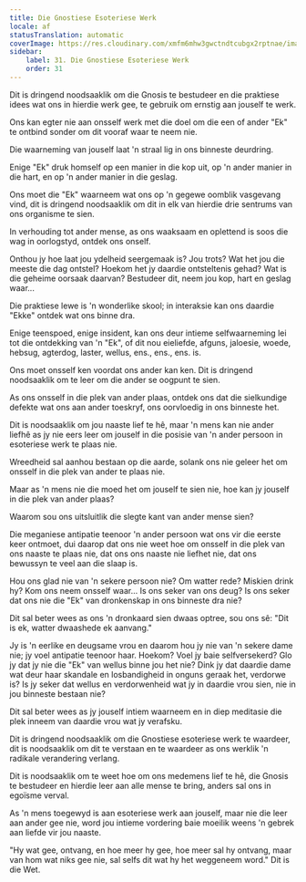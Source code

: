 ```yaml
---
title: Die Gnostiese Esoteriese Werk
locale: af
statusTranslation: automatic
coverImage: https://res.cloudinary.com/xmfm6mhw3gwctndtcubgx2rptnae/image/upload/v1740468922/small_cover_tratado_de_psicologia_revolucionaria_a4c0dca4e0.webp
sidebar:
    label: 31. Die Gnostiese Esoteriese Werk
    order: 31
---
```

Dit is dringend noodsaaklik om die Gnosis te bestudeer en die praktiese idees wat ons in hierdie werk gee, te gebruik om ernstig aan jouself te werk.

Ons kan egter nie aan onsself werk met die doel om die een of ander "Ek" te ontbind sonder om dit vooraf waar te neem nie.

Die waarneming van jouself laat 'n straal lig in ons binneste deurdring.

Enige "Ek" druk homself op een manier in die kop uit, op 'n ander manier in die hart, en op 'n ander manier in die geslag.

Ons moet die "Ek" waarneem wat ons op 'n gegewe oomblik vasgevang vind, dit is dringend noodsaaklik om dit in elk van hierdie drie sentrums van ons organisme te sien.

In verhouding tot ander mense, as ons waaksaam en oplettend is soos die wag in oorlogstyd, ontdek ons ​​onself.

Onthou jy hoe laat jou ydelheid seergemaak is? Jou trots? Wat het jou die meeste die dag ontstel? Hoekom het jy daardie ontsteltenis gehad? Wat is die geheime oorsaak daarvan? Bestudeer dit, neem jou kop, hart en geslag waar...

Die praktiese lewe is 'n wonderlike skool; in interaksie kan ons daardie "Ekke" ontdek wat ons binne dra.

Enige teenspoed, enige insident, kan ons deur intieme selfwaarneming lei tot die ontdekking van 'n "Ek", of dit nou eieliefde, afguns, jaloesie, woede, hebsug, agterdog, laster, wellus, ens., ens., ens. is.

Ons moet onsself ken voordat ons ander kan ken. Dit is dringend noodsaaklik om te leer om die ander se oogpunt te sien.

As ons onsself in die plek van ander plaas, ontdek ons ​​dat die sielkundige defekte wat ons aan ander toeskryf, ons oorvloedig in ons binneste het.

Dit is noodsaaklik om jou naaste lief te hê, maar 'n mens kan nie ander liefhê as jy nie eers leer om jouself in die posisie van 'n ander persoon in esoteriese werk te plaas nie.

Wreedheid sal aanhou bestaan ​​op die aarde, solank ons ​​nie geleer het om onsself in die plek van ander te plaas nie.

Maar as 'n mens nie die moed het om jouself te sien nie, hoe kan jy jouself in die plek van ander plaas?

Waarom sou ons uitsluitlik die slegte kant van ander mense sien?

Die meganiese antipatie teenoor 'n ander persoon wat ons vir die eerste keer ontmoet, dui daarop dat ons nie weet hoe om onsself in die plek van ons naaste te plaas nie, dat ons ons naaste nie liefhet nie, dat ons bewussyn te veel aan die slaap is.

Hou ons glad nie van 'n sekere persoon nie? Om watter rede? Miskien drink hy? Kom ons neem onsself waar... Is ons seker van ons deug? Is ons seker dat ons nie die "Ek" van dronkenskap in ons binneste dra nie?

Dit sal beter wees as ons 'n dronkaard sien dwaas optree, sou ons sê: "Dit is ek, watter dwaashede ek aanvang."

Jy is 'n eerlike en deugsame vrou en daarom hou jy nie van 'n sekere dame nie; jy voel antipatie teenoor haar. Hoekom? Voel jy baie selfversekerd? Glo jy dat jy nie die "Ek" van wellus binne jou het nie? Dink jy dat daardie dame wat deur haar skandale en losbandigheid in onguns geraak het, verdorwe is? Is jy seker dat wellus en verdorwenheid wat jy in daardie vrou sien, nie in jou binneste bestaan ​​nie?

Dit sal beter wees as jy jouself intiem waarneem en in diep meditasie die plek inneem van daardie vrou wat jy verafsku.

Dit is dringend noodsaaklik om die Gnostiese esoteriese werk te waardeer, dit is noodsaaklik om dit te verstaan ​​en te waardeer as ons werklik 'n radikale verandering verlang.

Dit is noodsaaklik om te weet hoe om ons medemens lief te hê, die Gnosis te bestudeer en hierdie leer aan alle mense te bring, anders sal ons in egoïsme verval.

As 'n mens toegewyd is aan esoteriese werk aan jouself, maar nie die leer aan ander gee nie, word jou intieme vordering baie moeilik weens 'n gebrek aan liefde vir jou naaste.

"Hy wat gee, ontvang, en hoe meer hy gee, hoe meer sal hy ontvang, maar van hom wat niks gee nie, sal selfs dit wat hy het weggeneem word." Dit is die Wet.

